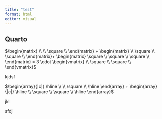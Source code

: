```yaml
---
title: "test"
format: html
editor: visual
---
```


## Quarto

$\begin{matrix}  \\  \\ \square \\ \end{matrix} + \begin{matrix}  \\ \square \\ \square \\ \end{matrix}+ \begin{matrix} \square \\ \square \\ \square \\ \end{matrix} = 3 \cdot \begin{vmatrix}  \\ \square \\ \square \\ \end{vmatrix}$

kjdsf

$\begin{array}{|c|} \hline  \\  \\ \square \\ \hline \end{array} + \begin{array}{|c|} \hline  \\ \square \\ \square \\ \hline \end{array}$

jkl

sfdj
